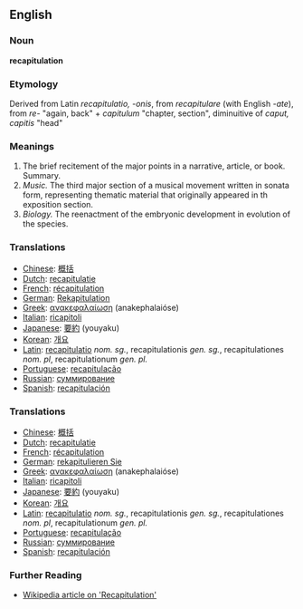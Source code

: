 ==English==

===Noun===
'''recapitulation'''

===Etymology===
Derived from Latin ''recapitulatio, -onis'', from ''recapitulare'' (with English ''-ate''), from ''re-'' "again, back" + ''capitulum'' "chapter, section", diminuitive of ''caput, capitis'' "head"

===Meanings===
#The brief recitement of the major points in a narrative, article, or book. Summary.
#''Music.'' The third major section of a musical movement written in sonata form, representing thematic material that originally appeared in th exposition section.
#''Biology.'' The reenactment of the embryonic development in evolution of the species.

===Translations===
*[[Chinese]]: [[概括]]
*[[Dutch]]: [[recapitulatie]]
*[[French]]: [[récapitulation]]
*[[German]]: [[Rekapitulation]]
*[[Greek]]: [[ανακεφαλαίωση]] (anakephalaióse)
*[[Italian]]: [[ricapitoli]]
*[[Japanese]]: [[要約]] (youyaku)
*[[Korean]]: [[개요]]
*[[Latin]]: [[recapitulatio]] ''nom. sg.'', recapitulationis ''gen. sg.'', recapitulationes ''nom. pl'', recapitulationum ''gen. pl.''
*[[Portuguese]]: [[recapitulação]]
*[[Russian]]: [[суммирование]]
*[[Spanish]]: [[recapitulación]]

===Translations===
*[[Chinese]]: [[概括]]
*[[Dutch]]: [[recapitulatie]]
*[[French]]: [[récapitulation]]
*[[German]]: [[rekapitulieren Sie]]
*[[Greek]]: [[ανακεφαλαίωση]] (anakephalaióse)
*[[Italian]]: [[ricapitoli]]
*[[Japanese]]: [[要約]] (youyaku)
*[[Korean]]: [[개요]]
*[[Latin]]: [[recapitulatio]] ''nom. sg.'', recapitulationis ''gen. sg.'', recapitulationes ''nom. pl'', recapitulationum ''gen. pl.''
*[[Portuguese]]: [[recapitulação]]
*[[Russian]]: [[суммирование]]
*[[Spanish]]: [[recapitulación]]

===Further Reading===
*[http://en.wikipedia.org/wiki/Recapitulation Wikipedia article on 'Recapitulation']